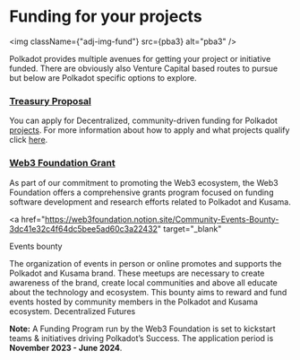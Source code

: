 
# Funding for your projects

<img className={"adj-img-fund"} src={pba3} alt="pba3" />

Polkadot provides multiple avenues for getting your project or initiative funded. There are obviously also Venture Capital based routes to pursue but below are Polkadot specific options to explore.

<h3>
  <a href="https://polkadot.polkassembly.io/opengov" target="_blank">
    Treasury Proposal
  </a>
</h3>

You can apply for Decentralized, community-driven funding for Polkadot [projects](https://twitter.com/polk_gov/status/1732378861755871495). For more information about how to apply and what projects qualify click <a href="https://polkadot.network/ecosystem/treasury/" target="_blank">here</a>.

<h3>
  <a href="https://grants.web3.foundation/" target="_blank">
    Web3 Foundation Grant
  </a>
</h3>

As part of our commitment to promoting the Web3 ecosystem, the Web3 Foundation offers a comprehensive grants program focused on funding software development and research efforts related to Polkadot and Kusama.

<a
  href="https://web3foundation.notion.site/Community-Events-Bounty-3dc41e32c4f64dc5bee5ad60c3a22432"
  target="_blank"
>
  Events bounty
</a>

The organization of events in person or online promotes and supports the Polkadot and Kusama brand. These meetups are necessary to create awareness of the brand, create local communities and above all educate about the technology and ecosystem.
This bounty aims to reward and fund events hosted by community members in the Polkadot and Kusama ecosystem.
Decentralized Futures

**Note:** A Funding Program run by the Web3 Foundation is set to kickstart teams & initiatives driving Polkadot’s Success. The application period is **November 2023 - June 2024**.
